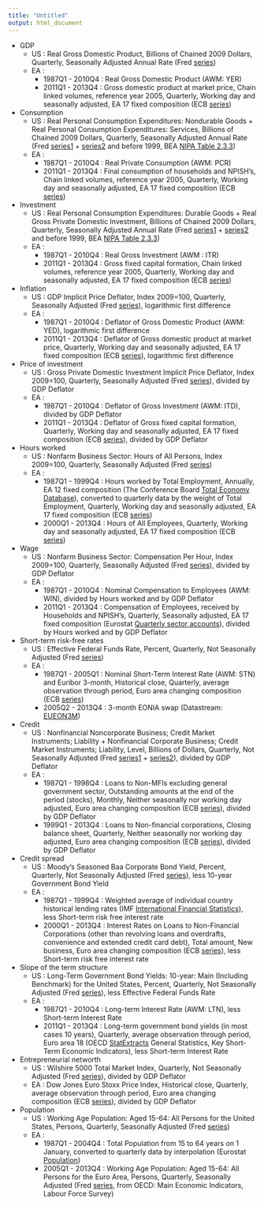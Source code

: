 ```yaml
---
title: "Untitled"
output: html_document
---
```


  * GDP
    * US : Real Gross Domestic Product, Billions of Chained 2009 Dollars, Quarterly, Seasonally Adjusted Annual Rate (Fred [series](http://research.stlouisfed.org/fred2/series/GDPC1))
    * EA :
      * 1987Q1 - 2010Q4 : Real Gross Domestic Product (AWM: YER)
      * 2011Q1 - 2013Q4 : Gross domestic product at market price, Chain linked volumes, reference year 2005, Quarterly, Working day and seasonally adjusted, EA 17 fixed composition (ECB [series](http://sdw.ecb.europa.eu/quickview.do?SERIES_KEY=119.ESA.Q.I6.Y.0000.B1QG00.1000.TTTT.L.U.A))
  * Consumption
    * US : Real Personal Consumption Expenditures: Nondurable Goods + Real Personal Consumption Expenditures: Services, Billions of Chained 2009 Dollars, Quarterly, Seasonally Adjusted Annual Rate (Fred [series1](http://research.stlouisfed.org/fred2/series/PCNDGC96) + [series2](http://research.stlouisfed.org/fred2/series/PCESVC96) and before 1999, BEA [NIPA Table 2.3.3](http://www.bea.gov/iTable/iTable.cfm?ReqID=9&step=1#reqid=9&step=1&isuri=1))
    * EA :
      * 1987Q1 - 2010Q4 : Real Private Consumption (AWM: PCR)
      * 2011Q1 - 2013Q4 : Final consumption of households and NPISH's, Chain linked volumes, reference year 2005, Quarterly, Working day and seasonally adjusted, EA 17 fixed composition (ECB [series](http://sdw.ecb.europa.eu/quickview.do?SERIES_KEY=119.ESA.Q.I6.Y.1415.P31000.0000.TTTT.L.U.A))
  * Investment
    * US : Real Personal Consumption Expenditures: Durable Goods + Real Gross Private Domestic Investment, Billions of Chained 2009 Dollars, Quarterly, Seasonally Adjusted Annual Rate (Fred [series1](http://research.stlouisfed.org/fred2/series/PCDGCC96) + [series2](http://research.stlouisfed.org/fred2/series/GPDIC1) and before 1999, BEA [NIPA Table 2.3.3](http://www.bea.gov/iTable/iTable.cfm?ReqID=9&step=1#reqid=9&step=1&isuri=1))
    * EA :
      * 1987Q1 - 2010Q4 : Real Gross Investment (AWM : ITR)
      * 2011Q1 - 2013Q4 : Gross fixed capital formation, Chain linked volumes, reference year 2005, Quarterly, Working day and seasonally adjusted, EA 17 fixed composition (ECB [series](http://sdw.ecb.europa.eu/quickview.do?SERIES_KEY=119.ESA.Q.I6.Y.1000.P51000.0000.TTTT.L.U.A))
  * Inflation
    * US : GDP Implicit Price Deflator, Index 2009=100, Quarterly, Seasonally Adjusted (Fred [series](http://research.stlouisfed.org/fred2/series/GDPDEF)), logarithmic first difference
    * EA :
      * 1987Q1 - 2010Q4 : Deflator of Gross Domestic Product (AWM: YED), logarithmic first difference
      * 2011Q1 - 2013Q4 : Deflator of Gross domestic product at market price, Quarterly, Working day and seasonally adjusted, EA 17 fixed composition (ECB [series](http://sdw.ecb.europa.eu/quickview.do?SERIES_KEY=119.ESA.Q.I6.Y.0000.B1QG00.1000.TTTT.D.U.I)), logarithmic first difference
  * Price of investment
    * US : Gross Private Domestic Investment Implicit Price Deflator, Index 2009=100, Quarterly, Seasonally Adjusted (Fred [series](http://research.stlouisfed.org/fred2/series/A006RD3Q086SBEA)), divided by GDP Deflator
    * EA :
      * 1987Q1 - 2010Q4 : Deflator of Gross Investment (AWM: ITD), divided by GDP Deflator
      * 2011Q1 - 2013Q4 : Deflator of Gross fixed capital formation, Quarterly, Working day and seasonally adjusted, EA 17 fixed composition (ECB [series](http://sdw.ecb.europa.eu/quickview.do?SERIES_KEY=119.ESA.Q.I6.Y.1000.P51000.0000.TTTT.D.U.I)), divided by GDP Deflator
  * Hours worked
    * US : Nonfarm Business Sector: Hours of All Persons, Index 2009=100, Quarterly, Seasonally Adjusted (Fred [series](http://research.stlouisfed.org/fred2/series/HOANBS))
    * EA :
      * 1987Q1 - 1999Q4 : Hours worked by Total Employment, Annually, EA 12 fixed composition (The Conference Board [Total Economy Database](http://www.conference-board.org/data/economydatabase/)), converted to quarterly data by the weight of Total Employment, Quarterly, Working day and seasonally adjusted, EA 17 fixed composition (ECB [series](http://sdw.ecb.europa.eu/quickview.do?SERIES_KEY=119.ESA.Q.I6.Y.1000.TOTEMP.0000.TTTT.N.P.A))
      * 2000Q1 - 2013Q4 : Hours of All Employees, Quarterly, Working day and seasonally adjusted, EA 17 fixed composition (ECB [series](http://sdw.ecb.europa.eu/quickview.do?SERIES_KEY=119.ESA.Q.I6.Y.1000.EMPLOY.0000.TTTT.N.H.A))
  * Wage
    * US : Nonfarm Business Sector: Compensation Per Hour, Index 2009=100, Quarterly, Seasonally Adjusted (Fred [series](http://research.stlouisfed.org/fred2/series/COMPNFB)), divided by GDP Deflator
    * EA :
      * 1987Q1 - 2010Q4 : Nominal Compensation to Employees (AWM: WIN), divided by Hours worked and by GDP Deflator
      * 2011Q1 - 2013Q4 : Compensation of Employees, received by Households and NPISH's, Quarterly, Seasonally adjusted, EA 17 fixed composition (Eurostat [Quarterly sector accounts](http://appsso.eurostat.ec.europa.eu/nui/show.do?dataset=nasq_nf_tr&lang=en)), divided by Hours worked and by GDP Deflator
  * Short-term risk-free rates
    * US : Effective Federal Funds Rate, Percent, Quarterly, Not Seasonally Adjusted (Fred [series](http://research.stlouisfed.org/fred2/series/DFF))
    * EA :
      * 1987Q1 - 2005Q1 : Nominal Short-Term Interest Rate (AWM: STN) and Euribor 3-month, Historical close, Quarterly, average observation through period, Euro area changing composition (ECB [series](http://sdw.ecb.europa.eu/quickview.do?SERIES_KEY=143.FM.Q.U2.EUR.RT.MM.EURIBOR3MD_.HSTA))
      * 2005Q2 - 2013Q4 : 3-month EONIA swap (Datastream: [EUEON3M](https://forms.thomsonreuters.com/datastream/))
  * Credit
    * US : Nonfinancial Noncorporate Business; Credit Market Instruments; Liability + Nonfinancial Corporate Business; Credit Market Instruments; Liability, Level, Billions of Dollars, Quarterly, Not Seasonally Adjusted (Fred [series1](http://research.stlouisfed.org/fred2/series/NNBTCMDODNS) + [series2](http://research.stlouisfed.org/fred2/series/TCMILBSNNCB)), divided by GDP Deflator
    * EA : 
      * 1987Q1 - 1998Q4 : Loans to Non-MFIs excluding general government sector, Outstanding amounts at the end of the period (stocks), Monthly, Neither seasonally nor working day adjusted, Euro area changing composition (ECB [series](http://sdw.ecb.europa.eu/quickview.do?SERIES_KEY=117.BSI.M.U2.N.U.A20.A.1.U2.2200.Z01.E)), divided by GDP Deflator
      * 1999Q1 - 2013Q4 : Loans to Non-financial corporations, Closing balance sheet, Quarterly, Neither seasonally nor working day adjusted, Euro area changing composition (ECB [series](http://sdw.ecb.europa.eu/quickview.do?SERIES_KEY=158.IEAQ.Q.I6.N.V.LE.F4.S11.A1.S.2.X.E.Z)), divided by GDP Deflator
  * Credit spread
    * US : Moody's Seasoned Baa Corporate Bond Yield, Percent, Quarterly, Not Seasonally Adjusted (Fred [series](http://research.stlouisfed.org/fred2/series/BAA)), less 10-year Government Bond Yield
    * EA :
      * 1987Q1 - 1999Q4 : Weighted average of individual country historical lending rates (IMF [International Financial Statistics](http://elibrary-data.imf.org/FindDataReports.aspx?d=33061&e=169393)), less Short-term risk free interest rate
      * 2000Q1 - 2013Q4 : Interest Rates on Loans to Non-Financial Corporations (other than revolving loans and overdrafts, convenience and extended credit card debt), Total amount, New business, Euro area changing composition (ECB [series](http://sdw.ecb.europa.eu/quickview.do?node=9484266&SERIES_KEY=124.MIR.M.U2.B.A2A.A.R.A.2240.EUR.N)), less Short-term risk free interest rate
  * Slope of the term structure
    * US : Long-Term Government Bond Yields: 10-year: Main (Including Benchmark) for the United States, Percent, Quarterly, Not Seasonally Adjusted (Fred [series](http://research.stlouisfed.org/fred2/series/IRLTLT01USM156N)), less Effective Federal Funds Rate
    * EA :
      * 1987Q1 - 2010Q4 : Long-term Interest Rate (AWM: LTN), less Short-term Interest Rate
      * 2011Q1 - 2013Q4 : Long-term government bond yields (in most cases 10 years), Quarterly, average observation through period, Euro area 18 (OECD [StatExtracts](http://stats.oecd.org/) General Statistics, Key Short-Term Economic Indicators), less Short-term Interest Rate
  * Entrepreneurial networth
    * US : Wilshire 5000 Total Market Index, Quarterly, Not Seasonally Adjusted (Fred [series](http://research.stlouisfed.org/fred2/series/WILL5000IND)), divided by GDP Deflator
    * EA : Dow Jones Euro Stoxx Price Index, Historical close, Quarterly, average observation through period, Euro area changing composition (ECB [series](http://sdw.ecb.europa.eu/quickview.do?SERIES_KEY=143.FM.Q.U2.EUR.DS.EI.DJEURST.HSTA)), divided by GDP Deflator
  * Population
    * US : Working Age Population: Aged 15-64: All Persons for the United States, Persons, Quarterly, Seasonally Adjusted (Fred [series](http://research.stlouisfed.org/fred2/series/LFWA64TTUSQ647S))
    * EA :
      * 1987Q1 - 2004Q4 : Total Population from 15 to 64 years on 1 January, converted to quarterly data by interpolation (Eurostat [Population](http://appsso.eurostat.ec.europa.eu/nui/show.do?dataset=demo_pjanbroad&lang=en))
      * 2005Q1 - 2013Q4 : Working Age Population: Aged 15-64: All Persons for the Euro Area, Persons, Quarterly, Seasonally Adjusted (Fred [series](http://research.stlouisfed.org/fred2/series/LFWA64TTEZQ647S), from OECD: Main Economic Indicators, Labour Force Survey)
